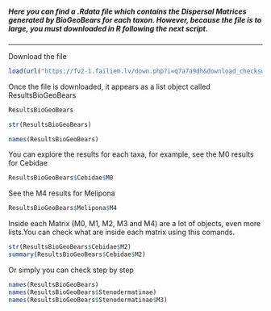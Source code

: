 ##### Here you can find a .Rdata file which contains the Dispersal Matrices generated by BioGeoBears for each taxon. However, because the file is to large, you must downloaded in R following the next script.

---

Download the file 
```r
load(url("https://fv2-1.failiem.lv/down.php?i=q7a7a9dh&download_checksum=8d917d213a27b6c128224eecc75d19d73ef3a2cc&download_timestamp=1536126729"))
```


Once the file is downloaded, it appears as a list object called ResultsBioGeoBears

```r
ResultsBioGeoBears

str(ResultsBioGeoBears)

names(ResultsBioGeoBears)
```
You can explore the results for each taxa, for example, see the M0 results for Cebidae

```r
ResultsBioGeoBears$Cebidae$M0
```

See the M4 results for Melipona
```r
ResultsBioGeoBears$Melipona$M4
```


Inside each Matrix (M0, M1, M2, M3 and M4) are a lot of objects, even more lists.You can check what are inside each matrix using this comands.

```r
str(ResultsBioGeoBears$Cebidae$M2)
summary(ResultsBioGeoBears$Cebidae$M2)
```

Or simply you can check step by step

```r
names(ResultsBioGeoBears)
names(ResultsBioGeoBears$Stenodermatinae)
names(ResultsBioGeoBears$Stenodermatinae$M3)
```

